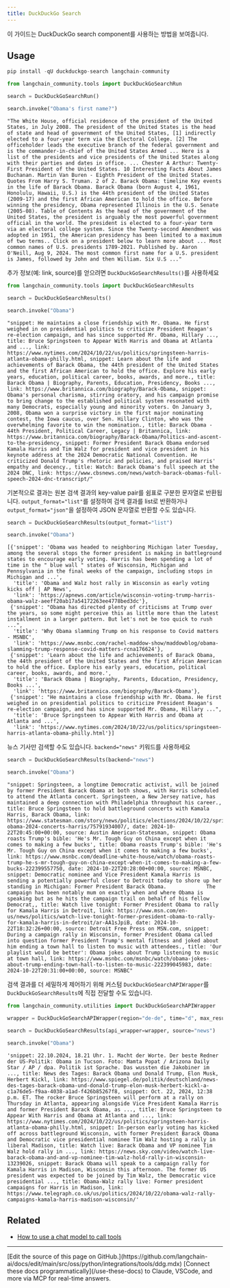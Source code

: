 ```yaml
---
title: DuckDuckGo Search
---
```


이 가이드는 DuckDuckGo search component를 사용하는 방법을 보여줍니다.

## Usage

```python
pip install -qU duckduckgo-search langchain-community
```

```python
from langchain_community.tools import DuckDuckGoSearchRun

search = DuckDuckGoSearchRun()

search.invoke("Obama's first name?")
```

```output
"The White House, official residence of the president of the United States, in July 2008. The president of the United States is the head of state and head of government of the United States, [1] indirectly elected to a four-year term via the Electoral College. [2] The officeholder leads the executive branch of the federal government and is the commander-in-chief of the United States Armed ... Here is a list of the presidents and vice presidents of the United States along with their parties and dates in office. ... Chester A Arthur: Twenty-First President of the United States. 10 Interesting Facts About James Buchanan. Martin Van Buren - Eighth President of the United States. Quotes From Harry S. Truman. 2 of 2. Barack Obama: timeline Key events in the life of Barack Obama. Barack Obama (born August 4, 1961, Honolulu, Hawaii, U.S.) is the 44th president of the United States (2009-17) and the first African American to hold the office. Before winning the presidency, Obama represented Illinois in the U.S. Senate (2005-08). Table of Contents As the head of the government of the United States, the president is arguably the most powerful government official in the world. The president is elected to a four-year term via an electoral college system. Since the Twenty-second Amendment was adopted in 1951, the American presidency has been limited to a maximum of two terms.. Click on a president below to learn more about ... Most common names of U.S. presidents 1789-2021. Published by. Aaron O'Neill, Aug 9, 2024. The most common first name for a U.S. president is James, followed by John and then William. Six U.S ..."
```

추가 정보(예: link, source)를 얻으려면 `DuckDuckGoSearchResults()`를 사용하세요

```python
from langchain_community.tools import DuckDuckGoSearchResults

search = DuckDuckGoSearchResults()

search.invoke("Obama")
```

```output
"snippet: He maintains a close friendship with Mr. Obama. He first weighed in on presidential politics to criticize President Reagan's re-election campaign, and has since supported Mr. Obama, Hillary ..., title: Bruce Springsteen to Appear With Harris and Obama at Atlanta and ..., link: https://www.nytimes.com/2024/10/22/us/politics/springsteen-harris-atlanta-obama-philly.html, snippet: Learn about the life and achievements of Barack Obama, the 44th president of the United States and the first African American to hold the office. Explore his early years, education, political career, books, awards, and more., title: Barack Obama | Biography, Parents, Education, Presidency, Books ..., link: https://www.britannica.com/biography/Barack-Obama, snippet: Obama's personal charisma, stirring oratory, and his campaign promise to bring change to the established political system resonated with many Democrats, especially young and minority voters. On January 3, 2008, Obama won a surprise victory in the first major nominating contest, the Iowa caucus, over Sen. Hillary Clinton, who was the overwhelming favorite to win the nomination., title: Barack Obama - 44th President, Political Career, Legacy | Britannica, link: https://www.britannica.com/biography/Barack-Obama/Politics-and-ascent-to-the-presidency, snippet: Former President Barack Obama endorsed Kamala Harris and Tim Walz for president and vice president in his keynote address at the 2024 Democratic National Convention. He criticized Donald Trump's rhetoric and policies, and praised Harris' empathy and decency., title: Watch: Barack Obama's full speech at the 2024 DNC, link: https://www.cbsnews.com/news/watch-barack-obamas-full-speech-2024-dnc-transcript/"
```

기본적으로 결과는 원본 검색 결과의 key-value pair를 쉼표로 구분한 문자열로 반환됩니다. `output_format="list"`를 설정하여 검색 결과를 list로 반환하거나 `output_format="json"`을 설정하여 JSON 문자열로 반환할 수도 있습니다.

```python
search = DuckDuckGoSearchResults(output_format="list")

search.invoke("Obama")
```

```output
[{'snippet': 'Obama was headed to neighboring Michigan later Tuesday, among the several stops the former president is making in battleground states to encourage early voting. Harris has been spending a lot of time in the " blue wall " states of Wisconsin, Michigan and Pennsylvania in the final weeks of the campaign, including stops in Michigan and ...',
  'title': 'Obama and Walz host rally in Wisconsin as early voting kicks off | AP News',
  'link': 'https://apnews.com/article/wisconsin-voting-trump-harris-obama-walz-aeeff20ab17a54172263ee4778bed3dc'},
 {'snippet': "Obama has directed plenty of criticisms at Trump over the years, so some might perceive this as little more than the latest installment in a larger pattern. But let's not be too quick to rush ...",
  'title': 'Why Obama slamming Trump on his response to Covid matters - MSNBC',
  'link': 'https://www.msnbc.com/rachel-maddow-show/maddowblog/obama-slamming-trump-response-covid-matters-rcna176624'},
 {'snippet': 'Learn about the life and achievements of Barack Obama, the 44th president of the United States and the first African American to hold the office. Explore his early years, education, political career, books, awards, and more.',
  'title': 'Barack Obama | Biography, Parents, Education, Presidency, Books ...',
  'link': 'https://www.britannica.com/biography/Barack-Obama'},
 {'snippet': "He maintains a close friendship with Mr. Obama. He first weighed in on presidential politics to criticize President Reagan's re-election campaign, and has since supported Mr. Obama, Hillary ...",
  'title': 'Bruce Springsteen to Appear With Harris and Obama at Atlanta and ...',
  'link': 'https://www.nytimes.com/2024/10/22/us/politics/springsteen-harris-atlanta-obama-philly.html'}]
```

뉴스 기사만 검색할 수도 있습니다. `backend="news"` 키워드를 사용하세요

```python
search = DuckDuckGoSearchResults(backend="news")

search.invoke("Obama")
```

```output
"snippet: Springsteen, a longtime Democratic activist, will be joined by former President Barack Obama at both shows, with Harris scheduled to attend the Atlanta concert. Springsteen, a New Jersey native, has maintained a deep connection with Philadelphia throughout his career., title: Bruce Springsteen to hold battleground concerts with Kamala Harris, Barack Obama, link: https://www.statesman.com/story/news/politics/elections/2024/10/22/springsteen-obama-2024-concerts-harris/75791934007/, date: 2024-10-22T20:45:00+00:00, source: Austin American-Statesman, snippet: Obama roasts Trump's bible: 'He's Mr. Tough Guy on China except when it comes to making a few bucks', title: Obama roasts Trump's bible: 'He's Mr. Tough Guy on China except when it comes to making a few bucks', link: https://www.msnbc.com/deadline-white-house/watch/obama-roasts-trump-he-s-mr-tough-guy-on-china-except-when-it-comes-to-making-a-few-bucks-222399557750, date: 2024-10-22T20:28:00+00:00, source: MSNBC, snippet: Democratic nominee and Vice President Kamala Harris is sending a potentially powerful closer to Detroit today to shore up her standing in Michigan: Former President Barack Obama.             The campaign has been notably mum on exactly when and where Obama is speaking but as he hits the campaign trail on behalf of his fellow Democrat,, title: Watch live tonight: Former President Obama to rally for Kamala Harris in Detroit, link: https://www.msn.com/en-us/news/politics/watch-live-tonight-former-president-obama-to-rally-for-kamala-harris-in-detroit/ar-AA1sJpiB, date: 2024-10-22T18:32:26+00:00, source: Detroit Free Press on MSN.com, snippet: During a campaign rally in Wisconsin, former President Obama called into question former President Trump's mental fitness and joked about him ending a town hall to listen to music with attendees., title: 'Our playlist would be better': Obama jokes about Trump listening to music at town hall, link: https://www.msnbc.com/msnbc/watch/obama-jokes-about-trump-ending-town-hall-to-listen-to-music-222399045983, date: 2024-10-22T20:31:00+00:00, source: MSNBC"
```

검색 결과를 더 세밀하게 제어하기 위해 커스텀 `DuckDuckGoSearchAPIWrapper`를 `DuckDuckGoSearchResults`에 직접 전달할 수도 있습니다.

```python
from langchain_community.utilities import DuckDuckGoSearchAPIWrapper

wrapper = DuckDuckGoSearchAPIWrapper(region="de-de", time="d", max_results=2)

search = DuckDuckGoSearchResults(api_wrapper=wrapper, source="news")

search.invoke("Obama")
```

```output
'snippet: 22.10.2024, 18.21 Uhr. 1. Macht der Worte. Der beste Redner der US-Politik: Obama in Tucson. Foto: Mamta Popat / Arizona Daily Star / AP / dpa. Politik ist Sprache. Das wussten die Jakobiner im ..., title: News des Tages: Barack Obama und Donald Trump, Elon Musk, Herbert Kickl, link: https://www.spiegel.de/politik/deutschland/news-des-tages-barack-obama-und-donald-trump-elon-musk-herbert-kickl-a-c1a76de5-f9aa-4038-a1ad-f426b85267f8, snippet: Oct. 22, 2024, 12:38 p.m. ET. The rocker Bruce Springsteen will perform at a rally on Thursday in Atlanta, appearing alongside Vice President Kamala Harris and former President Barack Obama, as ..., title: Bruce Springsteen to Appear With Harris and Obama at Atlanta and ..., link: https://www.nytimes.com/2024/10/22/us/politics/springsteen-harris-atlanta-obama-philly.html, snippet: In-person early voting has kicked off across battleground Wisconsin, with former President Barack Obama and Democratic vice presidential nominee Tim Walz hosting a rally in liberal Madison, title: Watch live: Barack Obama and VP nominee Tim Walz hold rally in ..., link: https://news.sky.com/video/watch-live-barack-obama-and-and-vp-nominee-tim-walz-hold-rally-in-wisconsin-13239026, snippet: Barack Obama will speak to a campaign rally for Kamala Harris in Madison, Wisconsin this afternoon. The former US president was expected to be joined by Tim Walz, the Democratic vice presidential ..., title: Obama-Walz rally live: Former president campaigns for Harris in Madison, link: https://www.telegraph.co.uk/us/politics/2024/10/22/obama-walz-rally-campaigns-kamala-harris-madison-wisconsin/'
```

## Related

- [How to use a chat model to call tools](https://python.langchain.com/docs/how_to/tool_calling/)

---

<Callout icon="pen-to-square" iconType="regular">
    [Edit the source of this page on GitHub.](https://github.com/langchain-ai/docs/edit/main/src/oss/python/integrations/tools/ddg.mdx)
</Callout>
<Tip icon="terminal" iconType="regular">
    [Connect these docs programmatically](/use-these-docs) to Claude, VSCode, and more via MCP for    real-time answers.
</Tip>
